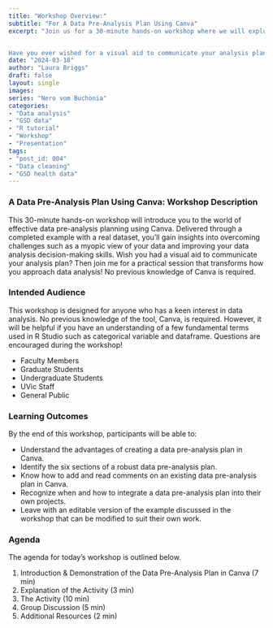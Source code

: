 ```yaml
---
title: "Workshop Overview:"
subtitle: "For A Data Pre-Analysis Plan Using Canva"
excerpt: "Join us for a 30-minute hands-on workshop where we will explore the world of effective data pre-analysis planning using Canva. We'll use a real dataset to address common challenges, such as having a narrow perspective on your data. Together, we'll work to improve your data analysis decision-making skills.


Have you ever wished for a visual aid to communicate your analysis plan? You're in luck! No previous knowledge of Canva is required – just bring your curiosity and enthusiasm!"
date: "2024-03-18"
author: "Laura Briggs"
draft: false
layout: single
images:
series: "Nero vom Buchonia"
categories:
- "Data analysis"
- "GSD data"
- "R tutorial"
- "Workshop"
- "Presentation"
tags:
- "post_id: 004"
- "Data cleaning"
- "GSD health data"
---
```


### A Data Pre-Analysis Plan Using Canva: Workshop Description

This 30-minute hands-on workshop will introduce you to the world of effective data pre-analysis planning using Canva. Delivered through a completed example with a real dataset, you'll gain insights into overcoming challenges such as a myopic view of your data and improving your data analysis decision-making skills. Wish you had a visual aid to communicate your analysis plan? Then join me for a practical session that transforms how you approach data analysis! No previous knowledge of Canva is required.

### Intended Audience

This workshop is designed for anyone who has a keen interest in data analysis. No previous knowledge of the tool, Canva, is required. However, it will be helpful if you have an understanding of a few fundamental terms used in R Studio such as categorical variable and dataframe. Questions are encouraged during the workshop!

- Faculty Members
- Graduate Students
- Undergraduate Students
- UVic Staff
- General Public

### Learning Outcomes

By the end of this workshop, participants will be able to:

- Understand the advantages of creating a data pre-analysis plan in Canva. 
- Identify the six sections of a robust data pre-analysis plan. 
- Know how to add and read comments on an existing data pre-analysis plan in Canva.
- Recognize when and how to integrate a data pre-analysis plan into their own projects.
- Leave with an editable version of the example discussed in the workshop that can be modified to suit their own work. 

### Agenda

The agenda for today's workshop is outlined below.

1. Introduction & Demonstration of the Data Pre-Analysis Plan in Canva (7 min)
2. Explanation of the Activity (3 min)
3. The Activity (10 min)
4. Group Discussion (5 min)
5. Additional Resources (2 min)
